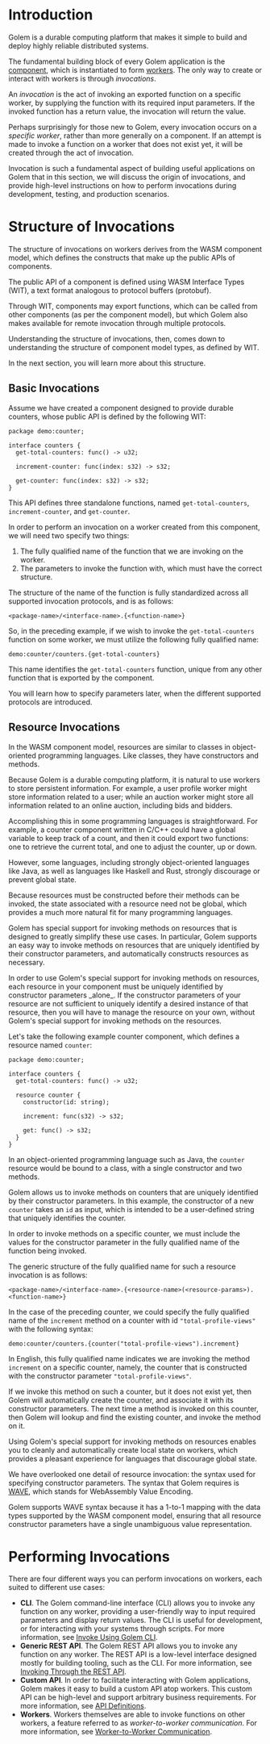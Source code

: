 
# Introduction

Golem is a durable computing platform that makes it simple to build and deploy
highly reliable distributed systems.

The fundamental building block of every Golem application is the
[component](#concepts-components), which is instantiated to form
[workers](#concepts-workers). The only way to create or interact with workers is
through _invocations_.

An _invocation_ is the act of invoking an exported function on a specific
worker, by supplying the function with its required input parameters. If the
invoked function has a return value, the invocation will return the value.

Perhaps surprisingly for those new to Golem, every invocation occurs on a
_specific worker_, rather than more generally on a component. If an attempt is
made to invoke a function on a worker that does not exist yet, it will be
created through the act of invocation.

Invocation is such a fundamental aspect of building useful applications on
Golem that in this section, we will discuss the origin of invocations, and
provide high-level instructions on how to perform invocations during
development, testing, and production scenarios.

# Structure of Invocations

The structure of invocations on workers derives from the WASM component model,
which defines the constructs that make up the public APIs of components.

The public API of a component is defined using WASM Interface Types (WIT), a
text format analogous to protocol buffers (protobuf).

Through WIT, components may export functions, which can be called from other
components (as per the component model), but which Golem also makes available
for remote invocation through multiple protocols.

Understanding the structure of invocations, then, comes down to understanding
the structure of component model types, as defined by WIT.

In the next section, you will learn more about this structure.

## Basic Invocations

Assume we have created a component designed to provide durable counters, whose
public API is defined by the following WIT:

```
package demo:counter;

interface counters {
  get-total-counters: func() -> u32;

  increment-counter: func(index: s32) -> s32;

  get-counter: func(index: s32) -> s32;
}
```

This API defines three standalone functions, named `get-total-counters`,
`increment-counter`, and `get-counter`.

In order to perform an invocation on a worker created from this component, we
will need two specify two things:

1. The fully qualified name of the function that we are invoking on the worker.
2. The parameters to invoke the function with, which must have the correct
   structure.

The structure of the name of the function is fully standardized across all
supported invocation protocols, and is as follows:

```
<package-name>/<interface-name>.{<function-name>}
```

So, in the preceding example, if we wish to invoke the `get-total-counters`
function on some worker, we must utilize the following fully qualified name:

```
demo:counter/counters.{get-total-counters}
```

This name identifies the `get-total-counters` function, unique from any other
function that is exported by the component.

You will learn how to specify parameters later, when the different supported
protocols are introduced.

## Resource Invocations

In the WASM component model, resources are similar to classes in object-oriented
programming languages. Like classes, they have constructors and methods.

Because Golem is a durable computing platform, it is natural to use workers to
store persistent information. For example, a user profile worker might store
information related to a user; while an auction worker might store all
information related to an online auction, including bids and bidders.

Accomplishing this in some programming languages is straightforward. For
example, a counter component written in C/C++ could have a global variable to
keep track of a count, and then it could export two functions: one to retrieve
the current total, and one to adjust the counter, up or down.

However, some languages, including strongly object-oriented languages like Java,
as well as languages like Haskell and Rust, strongly discourage or prevent
global state.

Because resources must be constructed before their methods can be invoked, the
state associated with a resource need not be global, which provides a much more
natural fit for many programming languages.

Golem has special support for invoking methods on resources that is designed to
greatly simplify these use cases. In particular, Golem supports an easy way
to invoke methods on resources that are uniquely identified by their
constructor parameters, and automatically constructs resources as necessary.

<Callout type="warning">
  <div>
    In order to use Golem's special support for invoking methods on resources, each resource in your
    component must be uniquely identified by constructor parameters _alone_. If the constructor
    parameters of your resource are not sufficient to uniquely identify a desired instance of that
    resource, then you will have to manage the resource on your own, without Golem's special support
    for invoking methods on the resources.
  </div>
</Callout>

Let's take the following example counter component, which defines a resource
named `counter`:

```
package demo:counter;

interface counters {
  get-total-counters: func() -> u32;

  resource counter {
    constructor(id: string);

    increment: func(s32) -> s32;

    get: func() -> s32;
  }
}
```

In an object-oriented programming language such as Java, the `counter` resource
would be bound to a class, with a single constructor and two methods.

Golem allows us to invoke methods on counters that are uniquely identified by
their constructor parameters. In this example, the constructor of a new
`counter` takes an `id` as input, which is intended to be a user-defined string
that uniquely identifies the counter.

In order to invoke methods on a specific counter, we must include the
values for the constructor parameter in the fully qualified name of the function
being invoked.

The generic structure of the fully qualified name for such a resource invocation
is as follows:

```
<package-name>/<interface-name>.{<resource-name>(<resource-params>).<function-name>}
```

In the case of the preceding counter, we could specify the fully qualified name
of the `increment` method on a counter with id `"total-profile-views"` with the
following syntax:

```
demo:counter/counters.{counter("total-profile-views").increment}
```

In English, this fully qualified name indicates we are invoking the method
`increment` on a specific counter, namely, the counter that is constructed with
the constructor parameter `"total-profile-views"`.

If we invoke this method on such a counter, but it does not exist yet, then
Golem will automatically create the counter, and associate it with its
constructor parameters. The next time a method is invoked on this counter, then
Golem will lookup and find the existing counter, and invoke the method on it.

Using Golem's special support for invoking methods on resources enables you to
cleanly and automatically create local state on workers, which provides a
pleasant experience for languages that discourage global state.

We have overlooked one detail of resource invocation: the syntax used for
specifying constructor parameters. The syntax that Golem requires is
[WAVE](https://github.com/bytecodealliance/wasm-tools/tree/main/crates/wasm-wave#readme),
which stands for WebAssembly Value Encoding.

Golem supports WAVE syntax because it has a 1-to-1 mapping with the data types
supported by the WASM component model, ensuring that all resource constructor
parameters have a single unambiguous value representation.

# Performing Invocations

There are four different ways you can perform invocations on workers, each
suited to different use cases:

- **CLI**. The Golem command-line interface (CLI) allows you to invoke any
  function on any worker, providing a user-friendly way to input required
  parameters and display return values. The CLI is useful for development, or
  for interacting with your systems through scripts. For more information, see
  [Invoke Using Golem CLI](#invoke-cli.mdx).
- **Generic REST API**. The Golem REST API allows you to invoke any function on
  any worker. The REST API is a low-level interface designed mostly for
  building tooling, such as the CLI. For more information, see [Invoking Through
  the REST API](#invoke-http.mdx).
- **Custom API**. In order to facilitate interacting with Golem applications,
  Golem makes it easy to build a custom API atop workers. This custom API can
  be high-level and support arbitrary business requirements. For more
  information, see [API Definitions](#concepts-api-definitions.mdx).
- **Workers**. Workers themselves are able to invoke functions on other
  workers, a feature referred to as _worker-to-worker communication_. For more
  information, see
  [Worker-to-Worker Communication](#concepts-worker-to-worker-communication.mdx).
